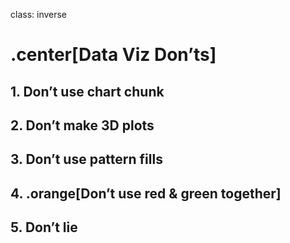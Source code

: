 
class: inverse

# .center[Data Viz Don'ts]

## 1. Don't use chart chunk
## 2. Don't make 3D plots
## 3. Don't use pattern fills
## 4. .orange[Don't use red & green together]
## 5. Don't lie
